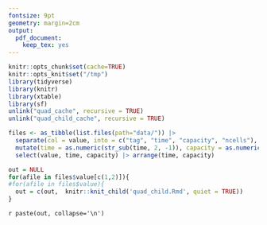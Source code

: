 ```yaml
---
fontsize: 9pt
geometry: margin=2cm
output: 
  pdf_document:
    keep_tex: yes
---
```


```r
knitr::opts_chunk$set(cache=TRUE)
knitr::opts_knit$set("/tmp")
library(tidyverse)
library(knitr)
library(xtable)
library(sf)
unlink("quad_cache", recursive = TRUE)
unlink("quad_child_cache", recursive = TRUE)
```

```r
files <- as_tibble(list.files(path="data/")) |> 
  separate(col = value, into = c("tag", "time", "capacity", "ncells"), sep = "_", remove = F) |>
  mutate(time = as.numeric(str_sub(time, 2, -1)), capacity = as.numeric(str_sub(capacity, 2, -1))) |>
  select(value, time, capacity) |> arrange(time, capacity)

out = NULL
for(afile in files$value[c(1,2)]){
#for(afile in files$value){
  out = c(out,  knitr::knit_child('quad_child.Rmd', quiet = TRUE))
}
```

`r paste(out, collapse='\n')`
